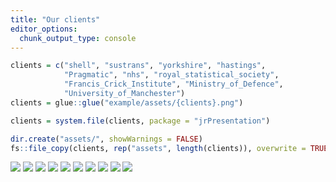 ```yaml
---
title: "Our clients"
editor_options: 
  chunk_output_type: console
---
```


```r
clients = c("shell", "sustrans", "yorkshire", "hastings",
            "Pragmatic", "nhs", "royal_statistical_society",
            "Francis_Crick_Institute", "Ministry_of_Defence",
            "University_of_Manchester")
clients = glue::glue("example/assets/{clients}.png")

clients = system.file(clients, package = "jrPresentation")

dir.create("assets/", showWarnings = FALSE)
fs::file_copy(clients, rep("assets", length(clients)), overwrite = TRUE)
```

<div id="clients">
<img src="assets/shell.png"></img>
<img src="assets/sustrans.png"></img>
<img src="assets/yorkshire.png"></img>
<img src="assets/hastings.png"></img>
<img src="assets/Pragmatic.png"></img>
<img src="assets/nhs.png"></img>
<img src="assets/royal_statistical_society.jpg"></img>
<img src="assets/Francis_Crick_Institute.png"></img>
<img src="assets/Ministry_of_Defence.png"></img>
<img src="assets/University_of_Manchester.png"></img>
</div>
